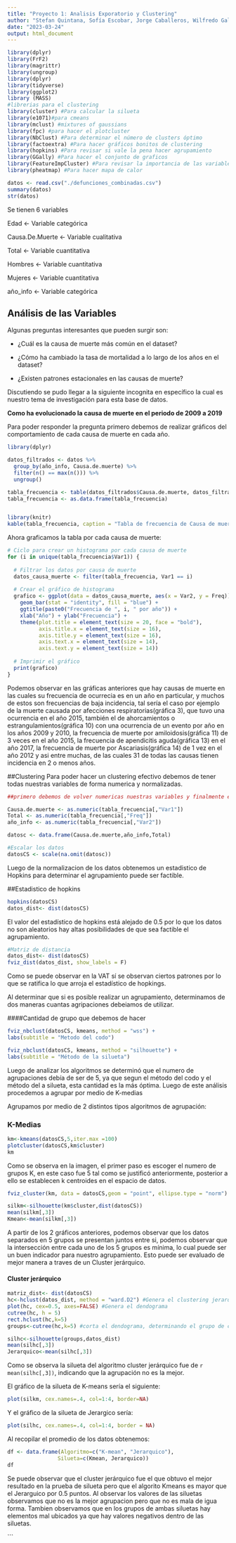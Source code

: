 ```yaml
---
title: "Proyecto 1: Analisis Exporatorio y Clustering"
author: "Stefan Quintana, Sofía Escobar, Jorge Caballeros, Wilfredo Gallegos"
date: "2023-03-24"
output: html_document
---
```


```r
library(dplyr)
library(FrF2)
library(magrittr)
library(ungroup)
library(dplyr)
library(tidyverse)
library(ggplot2)
library (MASS)
#librerias para el clustering
library(cluster) #Para calcular la silueta
library(e1071)#para cmeans
library(mclust) #mixtures of gaussians
library(fpc) #para hacer el plotcluster
library(NbClust) #Para determinar el número de clusters óptimo
library(factoextra) #Para hacer gráficos bonitos de clustering
library(hopkins) #Para revisar si vale la pena hacer agrupamiento
library(GGally) #Para hacer el conjunto de graficos
library(FeatureImpCluster) #Para revisar la importancia de las variables en los grupos.
library(pheatmap) #Para hacer mapa de calor

datos <- read.csv("./defunciones_combinadas.csv")
summary(datos)
str(datos)
```

Se tienen 6 variables

Edad <- Variable categórica\r\n

Causa.De.Muerte <- Variable cualitativa\r\n

Total <- Variable cuantitativa\r\n

Hombres <- Variable cuantitativa\r\n

Mujeres <- Variable cuantitativa\r\n

año_info <- Variable categórica\r\n

## Análisis de las Variables



Algunas preguntas interesantes que pueden surgir son:\r\n

* ¿Cuál es la causa de muerte más común en el dataset?


* ¿Cómo ha cambiado la tasa de mortalidad a lo largo de los años en el dataset?


* ¿Existen patrones estacionales en las causas de muerte?


Discutiendo se pudo llegar a la siguiente incognita en específico la cual es nuestro tema de investigación para esta base de datos.

**Como ha evolucionado la causa de muerte en el periodo de 2009 a 2019** 

Para poder responder la pregunta primero debemos de realizar gráficos del comportamiento de cada causa de muerte en cada año.
```r
library(dplyr)

datos_filtrados <- datos %>%
  group_by(año_info, Causa.de.muerte) %>%
  filter(n() == max(n())) %>%
  ungroup()

tabla_frecuencia <- table(datos_filtrados$Causa.de.muerte, datos_filtrados$año_info)
tabla_frecuencia <- as.data.frame(tabla_frecuencia)


library(knitr)
kable(tabla_frecuencia, caption = "Tabla de frecuencia de Causa de muerte y años")

```

Ahora graficamos la tabla por cada causa de muerte:
```r


# Ciclo para crear un histograma por cada causa de muerte
for (i in unique(tabla_frecuencia$Var1)) {
  
  # Filtrar los datos por causa de muerte
  datos_causa_muerte <- filter(tabla_frecuencia, Var1 == i)
  
  # Crear el gráfico de histograma
  grafico <- ggplot(data = datos_causa_muerte, aes(x = Var2, y = Freq)) +
    geom_bar(stat = "identity", fill = "blue") +
    ggtitle(paste0("Frecuencia de ", i, " por año")) +
    xlab("Año") + ylab("Frecuencia") +
    theme(plot.title = element_text(size = 20, face = "bold"),
          axis.title.x = element_text(size = 16),
          axis.title.y = element_text(size = 16),
          axis.text.x = element_text(size = 14),
          axis.text.y = element_text(size = 14))
  
  # Imprimir el gráfico
  print(grafico)
}
```

Podemos observar en las gráficas anteriores que hay causas de muerte en las cuales su frecuencia de ocurrecia es en un año en particular, y muchos de estos son frecuencias de baja incidencia, tal sería el caso por ejemplo de la muerte causada por afecciones respiratorias(gráfica 3), que tuvo una ocurrencia en el año 2015, también el de ahorcamientos o estrangulamientos(gráfica 10) con una ocurrencia de un evento por año en los años 2009 y 2010, la frecuencia de muerte por amiloidosis(gráfica 11) de 3 veces en el año 2015, la frecuencia de apendicitis aguda(gráfica 13) en el año 2017, la frecuencia de muerte por Ascariasis(gráfica 14) de 1 vez en el año 2012 y asi entre muchas, de las cuales 31 de todas las causas tienen incidencia en 2 o menos años.


##Clustering 
Para poder hacer un clustering efectivo debemos de tener todas nuestras variables de forma numerica y normalizadas.
```r
##primero debemos de volver numericas nuestras variables y finalmente escalarlas

Causa.de.muerte <- as.numeric(tabla_frecuencia[,"Var1"])
Total <- as.numeric(tabla_frecuencia[,"Freq"])
año_info <- as.numeric(tabla_frecuencia[,"Var2"])

datosc <- data.frame(Causa.de.muerte,año_info,Total)

#Escalar los datos
datosCS <- scale(na.omit(datosc))
```

Luego de la normalizacion de los datos obtenemos un estadistico de Hopkins para determinar el agrupamiento puede ser factible.

##Estadistico de hopkins
```r
hopkins(datosCS)
datos_dist<- dist(datosCS)

```
El valor del estadístico de hopkins está alejado de 0.5 por lo que los datos no son aleatorios hay altas posibilidades de que sea factible el agrupamiento.  

```r
#Matriz de distancia
datos_dist<- dist(datosCS)
fviz_dist(datos_dist, show_labels = F)
```

Como se puede observar en la VAT sí se observan ciertos patrones por lo que se ratifica lo que arroja el estadístico de hopkings.  

Al determinar que si es posible realizar un agrupamiento, determinamos de dos maneras cuantas agripaciones debeiamos de utilizar.

####Cantidad de grupo que debemos de hacer
```r

fviz_nbclust(datosCS, kmeans, method = "wss") +
labs(subtitle = "Metodo del codo")
```

```r
fviz_nbclust(datosCS, kmeans, method = "silhouette") +
labs(subtitle = "Método de la silueta")

```

Luego de analizar los algoritmos se determinó que el numero de agrupaciones debía de ser de 5, ya que segun el método del codo y el método del a silueta, esta cantidad es la más óptima. Luego de este análisis procedemos a  agrupar por medio de K-medias

Agrupamos por medio de 2 distintos tipos algoritmos de agrupación:

### K-Medias  
```r
km<-kmeans(datosCS,5,iter.max =100)
plotcluster(datosCS,km$cluster) 
km
```

Como se observa en la imagen, el primer paso es escoger el numero de grupos K, en este caso fue 5 tal como se justificó anteriormente, posterior a ello se establecen k centroides en el espacio de datos.

```r
fviz_cluster(km, data = datosCS,geom = "point", ellipse.type = "norm")
```

```r
silkm<-silhouette(km$cluster,dist(datosCS))
mean(silkm[,3]) 
Kmean<-mean(silkm[,3]) 
```

A partir de los 2 gráficos anteriores, podemos observar que los datos separados en 5 grupos se presentan juntos entre si, podemos observar que la intersección entre cada uno de los 5 grupos es mínima, lo cual puede ser un buen indicador para nuestro agrupamiento. Esto puede ser evaluado de mejor manera a traves de un Cluster jerárquico.

#### Cluster jerárquico

```r
matriz_dist<- dist(datosCS)
hc<-hclust(datos_dist, method = "ward.D2") #Genera el clustering jerarquico de los datos
plot(hc, cex=0.5, axes=FALSE) #Genera el dendograma
cutree(hc, h = 5)
rect.hclust(hc,k=5)
groups<-cutree(hc,k=5) #corta el dendograma, determinando el grupo de cada fila
```


```r
silhc<-silhouette(groups,datos_dist)
mean(silhc[,3]) 
Jerarquico<-mean(silhc[,3]) 
```

Como se observa la silueta del algoritmo cluster jerárquico fue de `r mean(silhc[,3])`, indicando que la agrupación no es la mejor.

El gráfico de la silueta de K-means sería el siguiente:
```r
plot(silkm, cex.names=.4, col=1:4, border=NA)
```


Y el gráfico de la silueta de Jerargico sería: 
```r
plot(silhc, cex.names=.4, col=1:4, border = NA)
```

Al recopilar el promedio de los datos obtenemos:
```r
df <- data.frame(Algoritmo=c("K-mean", "Jerarquico"),
                Silueta=c(Kmean, Jerarquico))
df
```
Se puede observar que el cluster jerárquico fue el que obtuvo el mejor resultado en la prueba de silueta pero que el algorito Kmeans es mayor que el Jerarguico por 0.5 puntos. Al observar los valores de las siluetas observamos que no es la mejor agrupacion pero que no es mala de igua forma. Tambien observamos que en los grupos de ambas siluetas hay elementos mal ubicados ya que hay valores negativos dentro de las siluetas.

```


